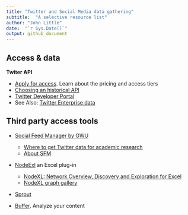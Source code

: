 ```yaml
---
title: "Twitter and Social Media data gathering"
subtitle:  "A selective resource list"
author: "John Little"
date:  "`r Sys.Date()`"
output: github_document
---
```



## Access & data

**Twiter API**

- [Apply for access](https://developer.twitter.com/en/products/twitter-api/premium-apis).  Learn about the pricing and access tiers
- [Choosing an historical API](https://developer.twitter.com/en/docs/tutorials/choosing-historical-api)
- [Twitter Developer Portal](https://developer.twitter.com/en/portal/projects-and-apps)
- See Also: [Twitter Enterprise data](https://developer.twitter.com/en/products/twitter-api/enterprise)

## Third party access tools

- [Social Feed Manager by GWU](https://gwu-libraries.github.io/sfm-ui/)

    - [Where to get Twitter data for academic research](https://gwu-libraries.github.io/sfm-ui/posts/2017-09-14-twitter-data)
    - [About SFM](https://gwu-libraries.github.io/sfm-ui/about/)
    
- [NodeExl](https://www.smrfoundation.org/nodexl/) an Excel plug-in

    - [NodeXL: Network Overview, Discovery and Exploration for Excel](https://archive.codeplex.com/?p=nodexl)
    - [NodeXL graph gallery](http://nodexlgraphgallery.org/Pages/RegistrationAffiliate.aspx?affiliate=SMRF)
    
- [Sprout](https://sproutsocial.com/)

- [Buffer](https://buffer.com/analyze).  Analyze your content

